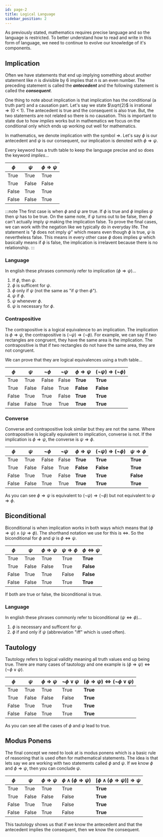 ```yaml
---
id: page-2
title: Logical Language
sidebar_position: 2
---
```


As previously stated, mathematics requires precise language and so the language is restricted. To better understand how to read and write in this form of language, we need to continue to evolve our knowledge of it's components.

## Implication

Often we have statements that end up implying something about another statement like $n$ is divisible by $6$ implies that $n$ is an even number. The preceding statement is called the ***antecedent*** and the following statement is called the ***consequent***.

One thing to note about implication is that implication has the conditional (a truth part) and a causation part. Let's say we state $\sqrt{2}$ is irrational $\Rightarrow (0 < 1)$. The antecedent is true and the consequent is also true. But, the two statements are not related so there is no causation. This is important to state due to how $implies$ works but in mathematics we focus on the conditional only which ends up working out well for mathematics.

In mathematics, we denote implication with the symbol $\Rightarrow$. Let's say $\phi$ is our antecedent and $\psi$ is our consequent, our implication is denoted with $\phi \Rightarrow \psi$.

Every keyword has a truth table to keep the language precise and so does the keyword $implies$...

| $\phi$ | $\psi$ | $\phi \Rightarrow \psi$ |
| - | - | - |
| True | True | True |
| True | False | False |
| False | True | True |
| False | False | True |

:::note
The first case is when $\phi$ and $\psi$ are true. If $\phi$ is true and $\phi$ implies $\psi$ then $\psi$ has to be true. On the same note, if $\psi$ turns out to be false, then $\phi$ can't actually imply $\psi$ making the implication false. To prove the final cases, we can work with the negation like we typically do in everyday life. The statement is "$\phi$ does not imply $\psi$" which means even though $\phi$ is true, $\psi$ is nevertheless false. This means in every other case $\phi$ does implies $\psi$ which basically means if $\phi$ is false, the implication is irrelavent because there is no relationship.
:::

### Language
In english these phrases commonly refer to implication ($\phi \Rightarrow \psi$)...

1. If $\phi$, then $\psi$.
2. $\phi$ is sufficent for $\psi$.
3. $\phi$ only if $\psi$ (not the same as "if $\psi$ then $\phi$").
4. $\psi$ if $\phi$.
5. $\psi$ whenever $\phi$.
6. $\psi$ is necessary for $\phi$.

### Contrapositive

The contrapositive is a logical equivalence to an implication. The implication is $\phi \Rightarrow \psi$, the contrapositive is $(\neg\psi) \Rightarrow (\neg\phi)$. For example, we can say if two rectangles are congruent, they have the same area is the implication. The contrapositive is that if two rectangles do not have the same area, they are not congruent.

We can prove that they are logical equivalences using a truth table...

| $\phi$ | $\psi$ | $\neg \phi$ | $\neg \psi$  | $\phi \Rightarrow \psi$ | $(\neg \psi) \Rightarrow (\neg \phi)$ |
| - | - | - | - | - | - |
| True | True | False | False | **True** | **True** |
| True | False | False | True | **False** | **False** |
| False | True | True | False | **True** | **True** |
| False | False | True | True | **True** | **True** |

### Converse

Converse and contrapositive look similar but they are not the same. Where contrapositive is logically equivalent to implication, converse is not. If the implication is $\phi \Rightarrow \psi$, the converse is $\psi \Rightarrow \phi$.

| $\phi$ | $\psi$ | $\neg \phi$ | $\neg \psi$  | $\phi \Rightarrow \psi$ | $(\neg \psi) \Rightarrow (\neg \phi)$ | $\psi \Rightarrow \phi$ |
| - | - | - | - | - | - | - |
| True | True | False | False | **True** | **True** | **True** |
| True | False | False | True | **False** | **False** | **True** |
| False | True | True | False | **True** | **True** | **False** |
| False | False | True | True | **True** | **True** | **True** |

As you can see $\phi \Rightarrow \psi$ is equivalent to $(\neg \psi) \Rightarrow (\neg \phi)$ but not equivalent to $\psi \Rightarrow \phi$.

## Biconditional

Biconditional is when implication works in both ways which means that $(\phi \Rightarrow \psi) \land (\psi \Rightarrow \phi)$. The shorthand notation we use for this is $\Leftrightarrow$. So the biconditional for $\phi$ and $\psi$ is $\phi \Leftrightarrow \psi$.

| $\phi$ | $\psi$  | $\phi \Rightarrow \psi$ | $\psi \Rightarrow \phi$ | $\phi \Leftrightarrow \psi$ |
| - | - | - | - | - |
| True | True | True | True | **True** |
| True | False | False | True | **False** |
| False | True | True | False | **False** |
| False | False | True | True | **True** |

If both are true or false, the biconditional is true.

### Language

In english these phrases commonly refer to biconditional $(\psi \Leftrightarrow \phi)$...

1. $\phi$ is necessary and sufficent for $\psi$.
2. $\phi$ if and only if $\psi$ (abbreviation "iff" which is used often).

## Tautology

Tautology refers to logical validity meaning all truth values end up being true. There are many cases of tautology and one example is $(\phi \Rightarrow \psi) \Leftrightarrow (\neg \phi \lor \psi)$.

| $\phi$ | $\psi$ | $\phi \Rightarrow \psi$ | $\neg \phi \lor \psi$ | $(\phi \Rightarrow \psi) \Leftrightarrow (\neg \phi \lor \psi)$ |
| - | - | - | - | - |
| True | True | True | True | **True** |
| True | False | False | False | **True** |
| False | True | True | True | **True** |
| False | False | True | True | **True** |

As you can see all the cases of $\phi$ and $\psi$ lead to true.

## Modus Ponens

The final concept we need to look at is modus ponens which is a basic rule of reasoning that is used often for mathematical statements. The idea is that lets say we are working with two statements called $\phi$ and $\psi$. If we know $\phi$ and $\phi \Rightarrow \psi$, then you can conclude $\psi$.

| $\phi$ | $\psi$ | $\phi \Rightarrow \psi$ | $\phi \land (\phi \Rightarrow \psi)$ | $[\phi \land (\phi \Rightarrow \psi)] \Rightarrow \psi$ |
| - | - | - | - | - |
| True | True | True | True | **True** |
| True | False | False | False | **True** |
| False | True | True | False | **True** |
| False | False | True | False | **True** |

This tautology shows us that if we know the antecedent and that the antecedent implies the consequent, then we know the consequent.
